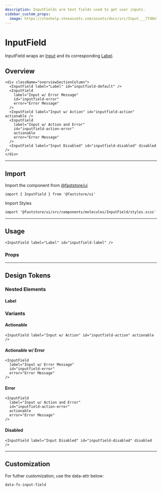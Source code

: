```yaml
---
description: InputFields are text fields used to get user inputs.
sidebar_custom_props:
  image: https://vtexhelp.vtexassets.com/assets/docs/src/Input___77d0e7a8079b7d310e8223dd9e1994f6.png
---
```



# InputField

InputField wraps an [Input](/reference/ui/atoms/Input) and its corresponding [Label](/reference/ui/atoms/Label).

## Overview

```tsx live
<div className="overviewSectionColumn">
  <InputField label="Label" id="inputfield-default" />
  <InputField
    label="Input w/ Error Message"
    id="inputfield-error"
    error="Error Message"
  />
  <InputField label="Input w/ Action" id="inputfield-action" actionable />
  <InputField
    label="Input w/ Action and Error"
    id="inputfield-action-error"
    actionable
    error="Error Message"
  />
  <InputField label="Input Disabled" id="inputfield-disabled" disabled />
</div>
```

---

## Import

Import the component from <a href="https://www.faststore.dev/reference/ui/get-started-faststore-ui">@faststore/ui</a>

```tsx
import { InputField } from '@faststore/ui'
```

Import Styles

```tsx
import '@faststore/ui/src/components/molecules/InputField/styles.scss'
```

---

## Usage

```tsx live
<InputField label="Label" id="inputfield-label" />
```

### Props

<PropsSection name="InputField" />

---

## Design Tokens

<TokenTable>
  <TokenRow
    token="--fs-input-field-padding"
    value="var(--fs-spacing-2) var(--fs-spacing-2) 0"
  />
  <TokenRow
    token="--fs-input-field-color"
    value="var(--fs-color-text)"
    isColor
  />
  <TokenRow token="--fs-input-field-size" value="var(--fs-text-size-body)" />
  <TokenRow
    token="--fs-input-field-border-color"
    value="var(--fs-border-color)"
    isColor
  />
  <TokenDivider />
  <TokenRow
    token="--fs-input-field-transition-function"
    value="var(--fs-transition-function)"
  />
  <TokenRow
    token="--fs-input-field-transition-property"
    value="var(--fs-transition-property)"
  />
  <TokenRow
    token="--fs-input-field-transition-timing"
    value="var(--fs-transition-timing)"
  />
</TokenTable>

### Nested Elements

#### Label

<TokenTable>
  <TokenRow token="--fs-input-label-padding" value="0 var(--fs-spacing-2)" />
  <TokenRow
    token="--fs-input-label-color"
    value="var(--fs-color-text-light)"
    isColor
  />
  <TokenRow token="--fs-input-label-size" value="var(--fs-text-size-tiny)" />
</TokenTable>

### Variants

#### Actionable

```tsx live
<InputField label="Input w/ Action" id="inputfield-action" actionable />
```

#### Actionable w/ Error

```tsx live
<InputField
  label="Input w/ Error Message"
  id="inputfield-error"
  error="Error Message"
/>
```

#### Error

```tsx live
<InputField
  label="Input w/ Action and Error"
  id="inputfield-action-error"
  actionable
  error="Error Message"
/>
```

<TokenTable>
   <TokenRow
    token="--fs-input-error-message-margin-top"
    value="var(--fs-spacing-0)"
  />
  <TokenRow
    token="--fs-input-error-message-size"
    value="var(--fs-text-size-legend)"
  />
  <TokenRow token="--fs-input-error-message-line-height" value="1.1" />
  <TokenRow
    token="--fs-input-error-message-color"
    value="var(--fs-color-danger-text)"
    isColor
  />

  <TokenDivider />
  <TokenRow
    token="--fs-input-error-border-color"
    value="var(--fs-color-danger-border)"
    isColor
  />
  <TokenRow
    token="--fs-input-error-box-shadow"
    value="0 0 0 var(--fs-border-width) var(--fs-input-error-border-color)"
  />
  <TokenRow
    token="--fs-input-error-focus-ring"
    value="var(--fs-color-focus-ring-danger)"
    isColor
  />
</TokenTable>

#### Disabled

```tsx live
<InputField label="Input Disabled" id="inputfield-disabled" disabled />
```

<TokenTable>
  <TokenRow
    token="--fs-input-disabled-bkg-color"
    value="var(--fs-color-disabled-bkg)"
    isColor
  />
  <TokenRow
    token="--fs-input-disabled-text-color"
    value="var(--fs-color-disabled-text)"
    isColor
  />
  <TokenRow
    token="--fs-input-disabled-border-width"
    value="var(--fs-border-width)"
  />
  <TokenRow
    token="--fs-input-disabled-border-color"
    value="var(--fs-border-color)"
    isColor
  />
</TokenTable>

---

## Customization

For futher customization, use the data-attr below:

`data-fs-input-field`
